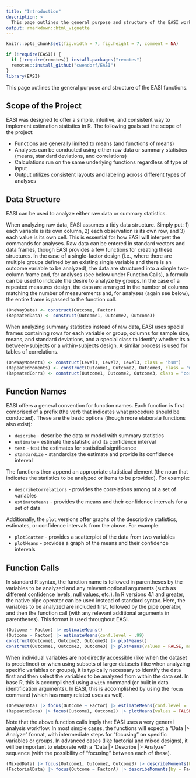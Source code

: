 ```yaml
---
title: "Introduction"
description: >
  This page outlines the general purpose and structure of the EASI workflow.
output: rmarkdown::html_vignette
---
```


```r
knitr::opts_chunk$set(fig.width = 7, fig.height = 7, comment = NA)
```

```r
if (!require(EASI)) {
  if (!require(remotes)) install.packages("remotes")
  remotes::install_github("cwendorf/EASI")
}
library(EASI)
```

This page outlines the general purpose and structure of the EASI functions.

## Scope of the Project

EASI was designed to offer a simple, intuitive, and consistent way to implement estimation statistics in R. The following goals set the scope of the project:

- Functions are generally limited to means (and functions of means)
- Analyses can be conducted using either raw data or summary statistics (means, standard deviations, and correlations)
- Calculations run on the same underlying functions regardless of type of input
- Output utilizes consistent layouts and labeling across different types of analyses

## Data Structure

EASI can be used to analyze either raw data or summary statistics.

When analyzing raw data, EASI assumes a tidy data structure. Simply put: 1) each variable is its own column, 2) each observation is its own row, and 3) each value is its own cell. This is essential for how EASI will interpret the commands for analyses. Raw data can be entered in standard vectors and data frames, though EASI provides a few functions for creating these structures. In the case of a single-factor design (i.e., where there are multiple groups defined by an existing single variable and there is an outcome variable to be analyzed), the data are structured into a simple two-column frame and, for analyses (see below under Function Calls), a formula can be used to indicate the desire to analyze by groups. In the case of a repeated measures design, the data are arranged in the number of columns matching the number of measurements and, for analyses (again see below), the entire frame is passed to the function call.
```r
(OneWayData) <- construct(Outcome, Factor)
(RepeatedData) <- construct(Outcome1, Outcome2, Outcome3)
```

When analyzing summary statistics instead of raw data, EASI uses special frames containing rows for each variable or group, columns for sample size, means, and standard deviations, and a special class to identify whether its a between-subjects or a within-subjects design. A similar process is used for tables of correlations.
```r
(OneWayMoments) <- construct(Level1, Level2, Level3, class = "bsm")
(RepeatedMoments) <- construct(Outcome1, Outcome2, Outcome3, class = "wsm")
(RepeatedCorrs) <- construct(Outcome1, Outcome2, Outcome3, class = "cor")
```

## Function Names

EASI offers a general convention for function names. Each function is first comprised of a prefix (the verb that indicates what procedure should be conducted). These are the basic options (though more elaborate functions also exist):

- `describe` - describe the data or model with summary statistics
- `estimate` - estimate the statistic and its confidence interval
- `test` - test the estimates for statistical significance
- `standardize` - standardize the estimate and provide its confidence interval

The functions then append an appropriate statistical element (the noun that indicates the statistics to be analyzed or items to be provided). For example:

- `describeCorrelations` - provides the correlations among of a set of variables
- `estimateMeans` - provides the means and their confidence intervals for a set of data

Additionally, the `plot` versions offer graphs of the descriptive statistics, estimates, or confidence intervals from the above. For example:

- `plotScatter` - provides a scatterplot of the data from two variables
- `plotMeans` - provides a graph of the means and their confidence intervals

## Function Calls

In standard R syntax, the function name is followed in parentheses by the variables to be analyzed and any relevant optional arguments (such as different confidence levels, null values, etc.). In R versions 4.1 and greater, the native pipe operator can be used instead of standard syntax. Here, the variables to be analyzed are included first, followed by the pipe operator, and then the function call (with any relevant additional arguments in parentheses). This format is used throughout EASI.

```r
(Outcome ~ Factor) |> estimateMeans()
(Outcome ~ Factor) |> estimateMeans(conf.level = .99)
construct(Outcome1, Outcome2, Outcome3) |> plotMeans()
construct(Outcome1, Outcome2, Outcome3) |> plotMeans(values = FALSE, main = "Custom Plot Title", col = "darkblue")
```

When individual variables are not directly accessible (like when the dataset is predefined) or when using subsets of larger datasets (like when analyzing specific variables or groups), it is typically necessary to identify the data first and then select the variables to be analyzed from within the data set. In base R, this is accomplished using a `with` command (or built in data identification arguments). In EASI, this is accomplished by using the `focus` command (which has many related uses as well).
```r
(OneWayData) |> focus(Outcome ~ Factor) |> estimateMeans(conf.level = .99)
(RepeatedData) |> focus(Outcome1, Outcome2) |> plotMeans(values = FALSE, main = "Custom Plot Title", col = "darkblue")
```

Note that the above function calls imply that EASI uses a very general analysis workflow. In most simple cases, the functions will expect a "Data |> Analyze" format, with intermediate steps for "focusing" on specific variables or groups. In advanced cases (like factorial and mixed designs), it will be important to elaborate with a "Data |> Describe |> Analyze" sequence (with the possibility of "focusing" between each of these).
```r
(MixedData) |> focus(Outcome1, Outcome2, Outcome3) |> describeMoments(by = Factor) |> estimateMeans(conf.level = .99)
(FactorialData) |> focus(Outcome ~ FactorA) |> describeMoments(by = FactorB) |> focus(A1, A2) |> plotComparison(values = FALSE, main = "Custom Plot Title", col = "darkblue")
```
